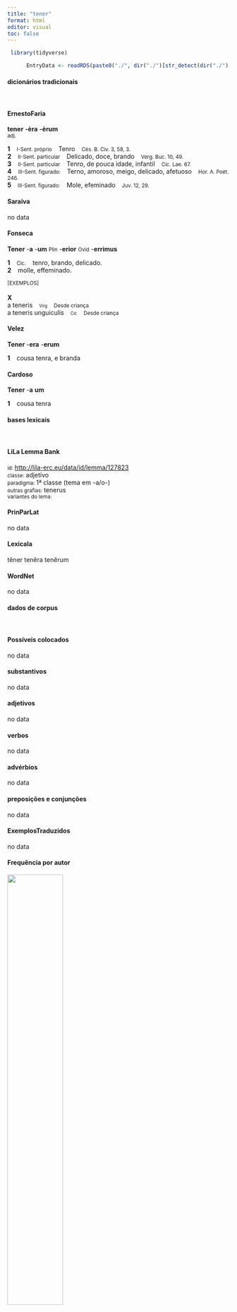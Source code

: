 ```yaml
---
title: "tener"
format: html
editor: visual
toc: false
---
```



```r
 library(tidyverse) 

      EntryData <- readRDS(paste0("./", dir("./")[str_detect(dir("./"), "_xx116-101-110-101-114xx_.rds")]))

```


#### dicionários tradicionais

&emsp;




::: panel-tabset

#### ErnestoFaria

<b>tener</b> <b>-èra</b> <b>-èrum</b> <br> <small>adj.</small> <br> <small></small>   <p> <b>1</b> &ensp; <small>I-Sent. próprio</small> &ensp; Tenro &ensp; <small>Cés. B. Civ. 3, 58, 3.</small> <br> <b>2</b> &ensp; <small>II-Sent. particular</small> &ensp; Delicado, doce, brando &ensp; <small>Verg. Buc. 10, 49.</small> <br> <b>3</b> &ensp; <small>II-Sent. particular</small> &ensp; Tenro, de pouca idade, infantil &ensp; <small>Cíc. Lae. 67.</small> <br> <b>4</b> &ensp; <small>III-Sent. figurado:</small> &ensp; Terno, amoroso, meigo, delicado, afetuoso &ensp; <small>Hor. A. Poét. 246.</small> <br> <b>5</b> &ensp; <small>III-Sent. figurado:</small> &ensp; Mole, efeminado &ensp; <small>Juv. 12, 29.</small> </p>




#### Saraiva

no data




#### Fonseca

<b>Tener</b> -<b>a</b> -<b>um</b> <small>Plin</small> -<b>erior</b> <small>Ovid</small> -<b>errimus</b>   <p> <b>1</b> &ensp; <small>Cic.</small> &ensp; tenro, brando, delicado. <br> <b>2</b> &ensp; molle, effeminado. </p>   <p><small>[EXEMPLOS]</small><br> <br><b>X</b><br>a teneris &ensp; <small><small>Virg</small></small> &ensp; <small>Desde criança</small> <br> a teneris unguiculis &ensp; <small><small>Cic</small></small> &ensp; <small>Desde criança</small> </p>




#### Velez

<b>Tener</b> -<b>era</b> -<b>erum</b>   <p> <b>1</b> &ensp; cousa tenra, e branda </p>




#### Cardoso

<b>Tener</b> -<b>a</b> <b>um</b>   <p> <b>1</b> &ensp; cousa tenra </p>


:::



#### bases lexicais

&emsp;






::: panel-tabset

#### LiLa Lemma Bank

<small> id: </small> <a href=' http://lila-erc.eu/data/id/lemma/127823 ' target="_blank"> http://lila-erc.eu/data/id/lemma/127823 </a> <br>
<small> classe: </small> adjetivo    <br>
<small> paradigma: </small> 1ª classe (tema em -a/o-) <br>
<small> outras grafias: </small> tenerus <br>
<small> variantes do lema: </small>  <br>





#### PrinParLat

no data




#### Lexicala

tĕner 
 tenĕra 
 tenĕrum




#### WordNet

no data


:::



#### dados de corpus

&emsp;




::: panel-tabset

#### Possíveis colocados

no data




#### substantivos

no data




#### adjetivos

no data




#### verbos

no data




#### advérbios

no data




#### preposições e conjunções

no data


:::



::: panel-tabset

#### ExemplosTraduzidos

no data




#### Frequência por autor

![](./Media/barchart__xx116-101-110-101-114xx__lemma_BY_author_Frequencies.webp){width=50% fig-alt='This charts plots the frequency of lemma by author_Frequencies. The Horatius subcorpus registers the highest normalized frequency, with the value of 5.33 and an absolute frequency of 6. The Horatius subcorpus follows, with a normalized frequency of 5.33 and an absolute frequency of 6. the subcorpus with the least normalized frequency is Sallustius with the normalized value of 0 and an absolute freqeuncy of 0. here are all the values: subcorpus: Caesar ; normalized frequency: 1 ; absolute frequency: 0.377672029609487. subcorpus: Cicero ; normalized frequency: 3 ; absolute frequency: 0.186887941989983. subcorpus: Horatius ; normalized frequency: 6 ; absolute frequency: 5.32812361246781. subcorpus: Ovidius ; normalized frequency: 3 ; absolute frequency: 5.14756348661633. subcorpus: Phaedrus ; normalized frequency: 1 ; absolute frequency: 1.5181417944436. subcorpus: Sallustius ; normalized frequency: 0 ; absolute frequency: 0. subcorpus: Seneca ; normalized frequency: 11 ; absolute frequency: 2.05296653664545. subcorpus: Suetonius ; normalized frequency: 0 ; absolute frequency: 0. subcorpus: Tacitus ; normalized frequency: 0 ; absolute frequency: 0. subcorpus: Vergilius ; normalized frequency: 0 ; absolute frequency: 0. subcorpus: Hieronymus ; normalized frequency: 0 ; absolute frequency: 0'}




#### Frequência por gênero

![](./Media/barchart__xx116-101-110-101-114xx__lemma_BY_genre_Frequencies.webp){width=50% fig-alt='This charts plots the frequency of lemma by genre_Frequencies. The Poesia.lírica subcorpus registers the highest normalized frequency, with the value of 7.57 and an absolute frequency of 9. The Prosa.filosófica subcorpus follows, with a normalized frequency of 2.14 and an absolute frequency of 13. the subcorpus with the least normalized frequency is Prosa.epistolográfica with the normalized value of 0 and an absolute freqeuncy of 0. here are all the values: subcorpus: Prosa.histórica ; normalized frequency: 1 ; absolute frequency: 0.243433384454344. subcorpus: Prosa.filosófica ; normalized frequency: 13 ; absolute frequency: 2.14164511293059. subcorpus: Prosa.oratória ; normalized frequency: 1 ; absolute frequency: 0.0960125968527071. subcorpus: Prosa.epistolográfica ; normalized frequency: 0 ; absolute frequency: 0. subcorpus: Poesia.lírica ; normalized frequency: 9 ; absolute frequency: 7.57129637419029. subcorpus: Poesia.didática ; normalized frequency: 1 ; absolute frequency: 0.848248367121893. subcorpus: Poesia.trágica ; normalized frequency: 0 ; absolute frequency: 0. subcorpus: Poesia.épica ; normalized frequency: 0 ; absolute frequency: 0. subcorpus: Prosa.ficcional ; normalized frequency: 0 ; absolute frequency: 0'}




#### Frequência por século

![](./Media/barchart__xx116-101-110-101-114xx__lemma_BY_period_Frequencies.webp){width=50% fig-alt='This charts plots the frequency of lemma by period_Frequencies. The I.d.C. subcorpus registers the highest normalized frequency, with the value of 1.84 and an absolute frequency of 12. The I.a.C. subcorpus follows, with a normalized frequency of 0.61 and an absolute frequency of 13. the subcorpus with the least normalized frequency is II.d.C. with the normalized value of 0 and an absolute freqeuncy of 0. here are all the values: subcorpus: I.a.C. ; normalized frequency: 13 ; absolute frequency: 0.605073306958343. subcorpus: I.d.C. ; normalized frequency: 12 ; absolute frequency: 1.83570445158329. subcorpus: II.d.C. ; normalized frequency: 0 ; absolute frequency: 0. subcorpus: IV.d.C. ; normalized frequency: 0 ; absolute frequency: 0'}


:::

